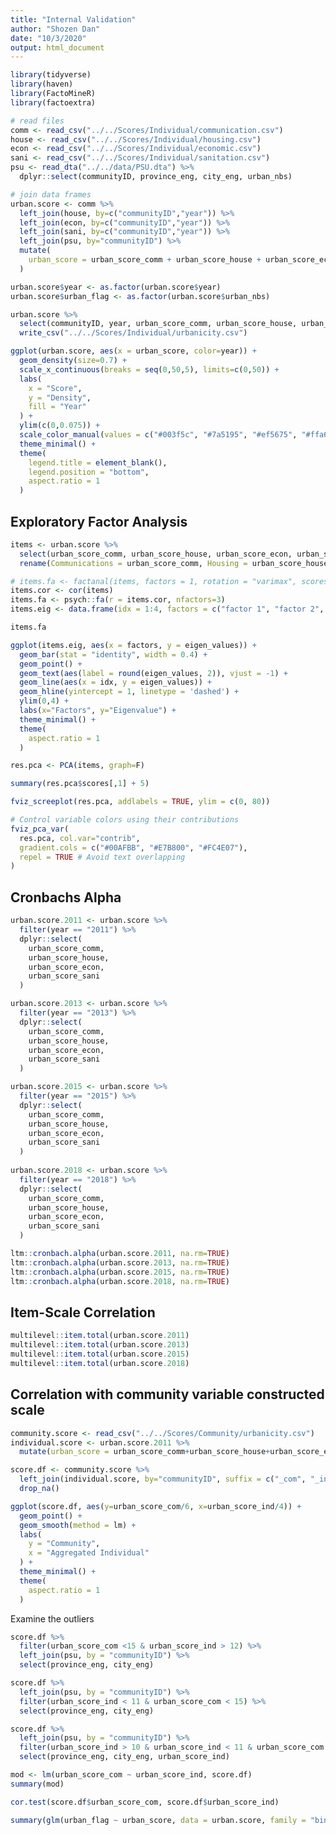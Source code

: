 ```yaml
---
title: "Internal Validation"
author: "Shozen Dan"
date: "10/3/2020"
output: html_document
---
```


```r
library(tidyverse)
library(haven)
library(FactoMineR)
library(factoextra)
```

```r
# read files
comm <- read_csv("../../Scores/Individual/communication.csv")
house <- read_csv("../../Scores/Individual/housing.csv")
econ <- read_csv("../../Scores/Individual/economic.csv")
sani <- read_csv("../../Scores/Individual/sanitation.csv")
psu <- read_dta("../../data/PSU.dta") %>% 
  dplyr::select(communityID, province_eng, city_eng, urban_nbs)

# join data frames
urban.score <- comm %>% 
  left_join(house, by=c("communityID","year")) %>% 
  left_join(econ, by=c("communityID","year")) %>% 
  left_join(sani, by=c("communityID","year")) %>%
  left_join(psu, by="communityID") %>% 
  mutate(
    urban_score = urban_score_comm + urban_score_house + urban_score_econ + urban_score_sani
  )

urban.score$year <- as.factor(urban.score$year)
urban.score$urban_flag <- as.factor(urban.score$urban_nbs)

urban.score %>% 
  select(communityID, year, urban_score_comm, urban_score_house, urban_score_econ, urban_score_sani, urban_score) %>% 
  write_csv("../../Scores/Individual/urbanicity.csv")
```

```r
ggplot(urban.score, aes(x = urban_score, color=year)) + 
  geom_density(size=0.7) + 
  scale_x_continuous(breaks = seq(0,50,5), limits=c(0,50)) +
  labs(
    x = "Score",
    y = "Density",
    fill = "Year"
  ) + 
  ylim(c(0,0.075)) +
  scale_color_manual(values = c("#003f5c", "#7a5195", "#ef5675", "#ffa600")) +
  theme_minimal() + 
  theme(
    legend.title = element_blank(),
    legend.position = "bottom",
    aspect.ratio = 1
  )
```

## Exploratory Factor Analysis
```r
items <- urban.score %>% 
  select(urban_score_comm, urban_score_house, urban_score_econ, urban_score_sani) %>% 
  rename(Communications = urban_score_comm, Housing = urban_score_house, Economy = urban_score_econ, Sanitation = urban_score_sani)

# items.fa <- factanal(items, factors = 1, rotation = "varimax", scores = "regression")
items.cor <- cor(items)
items.fa <- psych::fa(r = items.cor, nfactors=3)
items.eig <- data.frame(idx = 1:4, factors = c("factor 1", "factor 2", "factor 3", "factor 4"), eigen_values = items.fa$e.values)

items.fa
```

```r
ggplot(items.eig, aes(x = factors, y = eigen_values)) + 
  geom_bar(stat = "identity", width = 0.4) +
  geom_point() +
  geom_text(aes(label = round(eigen_values, 2)), vjust = -1) +
  geom_line(aes(x = idx, y = eigen_values)) + 
  geom_hline(yintercept = 1, linetype = 'dashed') +
  ylim(0,4) +
  labs(x="Factors", y="Eigenvalue") + 
  theme_minimal() + 
  theme(
    aspect.ratio = 1
  )
```


```r
res.pca <- PCA(items, graph=F)

summary(res.pca$scores[,1] + 5)

fviz_screeplot(res.pca, addlabels = TRUE, ylim = c(0, 80))

# Control variable colors using their contributions
fviz_pca_var(
  res.pca, col.var="contrib",
  gradient.cols = c("#00AFBB", "#E7B800", "#FC4E07"),
  repel = TRUE # Avoid text overlapping
)
```

## Cronbachs Alpha
```r
urban.score.2011 <- urban.score %>% 
  filter(year == "2011") %>%
  dplyr::select(
    urban_score_comm,
    urban_score_house,
    urban_score_econ,
    urban_score_sani
  )

urban.score.2013 <- urban.score %>% 
  filter(year == "2013") %>%
  dplyr::select( 
    urban_score_comm,
    urban_score_house,
    urban_score_econ,
    urban_score_sani
  )

urban.score.2015 <- urban.score %>% 
  filter(year == "2015") %>%
  dplyr::select(
    urban_score_comm,
    urban_score_house,
    urban_score_econ,
    urban_score_sani
  )
  
urban.score.2018 <- urban.score %>% 
  filter(year == "2018") %>%
  dplyr::select(
    urban_score_comm,
    urban_score_house,
    urban_score_econ,
    urban_score_sani
  )
```

```r
ltm::cronbach.alpha(urban.score.2011, na.rm=TRUE)
ltm::cronbach.alpha(urban.score.2013, na.rm=TRUE)
ltm::cronbach.alpha(urban.score.2015, na.rm=TRUE)
ltm::cronbach.alpha(urban.score.2018, na.rm=TRUE)
```

## Item-Scale Correlation
```r
multilevel::item.total(urban.score.2011)
multilevel::item.total(urban.score.2013)
multilevel::item.total(urban.score.2015)
multilevel::item.total(urban.score.2018)
```


## Correlation with community variable constructed scale
```r
community.score <- read_csv("../../Scores/Community/urbanicity.csv")
individual.score <- urban.score.2011 %>% 
  mutate(urban_score = urban_score_comm+urban_score_house+urban_score_econ+urban_score_sani)

score.df <- community.score %>%
  left_join(individual.score, by="communityID", suffix = c("_com", "_ind")) %>%
  drop_na()

ggplot(score.df, aes(y=urban_score_com/6, x=urban_score_ind/4)) + 
  geom_point() + 
  geom_smooth(method = lm) + 
  labs(
    y = "Community",
    x = "Aggregated Individual"
  ) +
  theme_minimal() + 
  theme(
    aspect.ratio = 1
  )
```

Examine the outliers
```r
score.df %>%
  filter(urban_score_com <15 & urban_score_ind > 12) %>%
  left_join(psu, by = "communityID") %>%
  select(province_eng, city_eng)

score.df %>%
  left_join(psu, by = "communityID") %>%
  filter(urban_score_ind < 11 & urban_score_com < 15) %>% 
  select(province_eng, city_eng)

score.df %>%
  left_join(psu, by = "communityID") %>%
  filter(urban_score_ind > 10 & urban_score_ind < 11 & urban_score_com > 37) %>% 
  select(province_eng, city_eng, urban_score_ind)
```


```r
mod <- lm(urban_score_com ~ urban_score_ind, score.df)
summary(mod)
```

```r
cor.test(score.df$urban_score_com, score.df$urban_score_ind)
```

```r
summary(glm(urban_flag ~ urban_score, data = urban.score, family = "binomial"))
```




